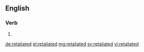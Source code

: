 ==English==

===Verb===
{{head|en}}

# {{en-past of|retaliate}}

[[de:retaliated]]
[[el:retaliated]]
[[mg:retaliated]]
[[sv:retaliated]]
[[vi:retaliated]]